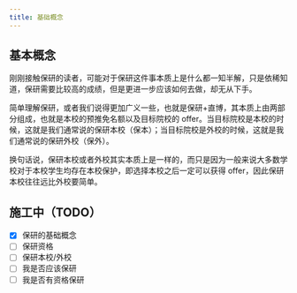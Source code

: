 ```yaml
---
title: 基础概念
---
```


## 基本概念

刚刚接触保研的读者，可能对于保研这件事本质上是什么都一知半解，只是依稀知道，保研需要比较高的成绩，但是更进一步应该如何去做，却无从下手。

简单理解保研，或者我们说得更加广义一些，也就是保研+直博，其本质上由两部分组成，也就是本校的预推免名额以及目标院校的 offer。当目标院校是本校的时候，这就是我们通常说的保研本校（保本）；当目标院校是外校的时候，这就是我们通常说的保研外校（保外）。

换句话说，保研本校或者外校其实本质上是一样的，而只是因为一般来说大多数学校对于本校学生均存在本校保护，即选择本校之后一定可以获得 offer，因此保研本校往往远比外校要简单。

## 施工中（TODO）

- [x] 保研的基础概念
- [ ] 保研资格
- [ ] 保研本校/外校
- [ ] 我是否应该保研
- [ ] 我是否有资格保研
